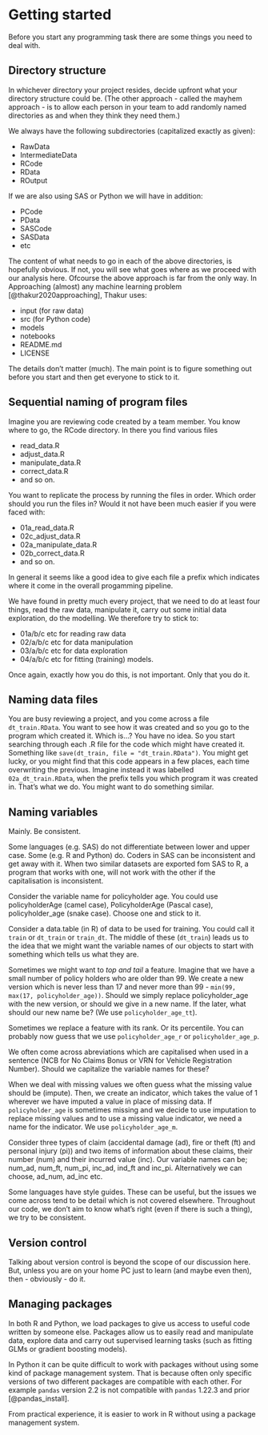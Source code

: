 # Getting started

Before you start any programming task there are some things you need to deal with.

## Directory structure

In whichever directory your project resides, decide upfront what your directory structure could be.  (The other approach - called the mayhem approach - is to allow each person in your team to add randomly named directories as and when they think they need them.)

We always have the following subdirectories (capitalized exactly as given):

 - RawData
 - IntermediateData
 - RCode
 - RData
 - ROutput

If we are also using SAS or Python we will have in addition:

 - PCode
 - PData
 - SASCode
 - SASData
 - etc
 
 The content of what needs to go in each of the above directories, is hopefully obvious.  If not, you will see what goes where as we proceed with our analysis here.  Ofcourse the above approach is far from the only way. In Approaching (almost) any machine learning problem [@thakur2020approaching], Thakur uses:
 
 - input (for raw data)
 - src (for Python code)
 - models
 - notebooks
 - README.md
 - LICENSE
 
The details don't matter (much).  The main point is to figure something out before you start and then get everyone to stick to it.


## Sequential naming of program files

Imagine you are reviewing code created by a team member.  You know where to go, the RCode directory.  In there you find various files

 - read_data.R
 - adjust_data.R
 - manipulate_data.R
 - correct_data.R
 - and so on.
 
 
You want to replicate the process by running the files in order. Which order should you run the files in?  Would it not have been much easier if you were faced with:

 - 01a_read_data.R
 - 02c_adjust_data.R
 - 02a_manipulate_data.R
 - 02b_correct_data.R
 - and so on.

In general it seems like a good idea to give each file a prefix which indicates where it come in the overall progamming pipeline.  

We have found in pretty much every project, that we need to do at least four things, read the raw data, manipulate it, carry out some initial data exploration, do the modelling.  We therefore try to stick to:

- 01a/b/c etc for reading raw data
- 02/a/b/c etc for data manipulation
- 03/a/b/c etc for data exploration
- 04/a/b/c etc for fitting (training) models.

Once again, exactly how you do this, is not important.  Only that you do it.


## Naming data files

You are busy reviewing a project, and you come across a file `dt_train.RData`.  You want to see how it was created and so you go to the program which created it.  Which is...?  You have no idea.  So you start searching through each .R file for the code which might have created it.  Something like `save(dt_train, file = "dt_train.RData")`.  You might get lucky, or you might find that this code appears in a few places, each time overwriting the previous.  Imagine instead it was labelled `02a_dt_train.RData`, when the prefix tells you which program it was created in. That's what we do.  You might want to do something similar.


## Naming variables

Mainly.  Be consistent.

Some languages (e.g. SAS) do not differentiate between lower and upper case.  Some (e.g. R and Python) do.  Coders in SAS can be inconsistent and get away with it.  When two similar datasets are exported fom SAS to R, a program that works with one, will not work with the other if the capitalisation is inconsistent.

Consider the variable name for policyholder age.  You could use policyholderAge (camel case), PolicyholderAge (Pascal case), policyholder_age (snake case).  Choose one and stick to it.

Consider a data.table (in R) of data to be used for training.  You could call it ``train`` or ``dt_train`` or ``train_dt``.  The middle of these (``dt_train``) leads us to the idea that we might want the variable names of our objects to start with something which tells us what they are.

Sometimes we might want to *top and tail* a feature.  Imagine that we have a small number of policy holders who are older than 99.  We create a new version which is never less than 17 and never more than 99 -  ``min(99, max(17, policyholder_age))``.  Should we simply replace policyholder_age with the new version, or should we give in a new name.  If the later, what should our new name be?  (We use ``policyholder_age_tt``).

Sometimes we replace a feature with its rank.  Or its percentile. You can probably now guess that we use ``policyholder_age_r`` or ``policyholder_age_p``.

We often come across abreviations which are capitalised when used in a sentence (NCB for No Claims Bonus or VRN for Vehicle Registration Number).  Should we capitalize the variable names for these?

When we deal with missing values we often guess what the missing value should be (impute).  Then, we create an indicator, which takes the value of 1 wherever we have imputed a value in place of missing data.  If ``policyholder_age`` is sometimes missing and we decide to use imputation to replace missing values and to use a missing value indicator, we need a name for the indicator.  We use ``policyholder_age_m``.

Consider three types of claim (accidental damage (ad), fire or theft (ft) and personal injury (pi)) and two items of information about these claims, their number (num) and their incurred value (inc).  Our variable names can be; num_ad, num_ft, num_pi, inc_ad, ind_ft and inc_pi. Alternatively we can choose, ad_num, ad_inc etc.

Some languages have style guides.  These can be useful, but the issues we come across tend to be detail which is not covered elsewhere.  Throughout our code, we don't aim to know what's right (even if there is such a thing), we try to be consistent.


## Version control

Talking about version control is beyond the scope of our discussion here.  But, unless you are on your home PC just to learn (and maybe even then), then -  obviously - do it.


## Managing packages

In both R and Python, we load packages to give us access to useful code written by someone else.  Packages allow us to easily read and manipulate data, explore data and carry out supervised learning tasks (such as fitting GLMs or gradient boosting models).  

In Python it can be quite difficult to work with packages without using some kind of package management system.  That is because often only specific  versions of two different packages are compatible with each other.  For example ``pandas`` version 2.2 is not compatible with ``pandas`` 1.22.3 and prior  [@pandas_install].

From practical experience, it is easier to work in R without using a package management system.  









